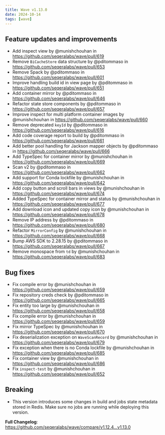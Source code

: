 ```yaml
---
title: Wave v1.13.0
date: 2024-10-14
tags: [wave]
---
```


## Feature updates and improvements

- Add inspect view by @munishchouhan in https://github.com/seqeralabs/wave/pull/619
- Remove `BiCacheStore` data structure by @pditommaso in https://github.com/seqeralabs/wave/pull/653
- Remove Spack by @pditommaso in https://github.com/seqeralabs/wave/pull/601
- Improve handling build id in view page by @pditommaso in https://github.com/seqeralabs/wave/pull/651
- Add container mirror by @pditommaso in https://github.com/seqeralabs/wave/pull/646
- Refactor state store components  by @pditommaso in https://github.com/seqeralabs/wave/pull/657
- Improve inspect for multi platform container images by @munishchouhan in https://github.com/seqeralabs/wave/pull/660
- Remove deprecated `keyId` by @pditommaso in https://github.com/seqeralabs/wave/pull/616
- Add code coverage report to build by @pditommaso in https://github.com/seqeralabs/wave/pull/661
- Add better pool handling for Jackson mapper objects by @pditommaso in https://github.com/seqeralabs/wave/pull/666
- Add TypeSpec for container mirror  by @munishchouhan in https://github.com/seqeralabs/wave/pull/669
- Scan v2 by @pditommaso in https://github.com/seqeralabs/wave/pull/662
- Add support for Conda lockfile by @munishchouhan in https://github.com/seqeralabs/wave/pull/642
- Add copy button and scroll bars in views by @munishchouhan in https://github.com/seqeralabs/wave/pull/674
- Added TypeSpec for container mirror and status by @munishchouhan in https://github.com/seqeralabs/wave/pull/677
- Add download icon and updated copy icon by @munishchouhan in https://github.com/seqeralabs/wave/pull/678
- Remove IP address by @pditommaso in https://github.com/seqeralabs/wave/pull/680
- Refactor `MirrorConfig` by @munishchouhan in https://github.com/seqeralabs/wave/pull/668
- Bump AWS SDK to 2.28.15 by @pditommaso in https://github.com/seqeralabs/wave/pull/667
- Remove monospace from `td` by @munishchouhan in https://github.com/seqeralabs/wave/pull/683

## Bug fixes

- Fix compile error by @munishchouhan in https://github.com/seqeralabs/wave/pull/659
- Fix repository creds check by @pditommaso in https://github.com/seqeralabs/wave/pull/665
- Fix entity too large by @munishchouhan in https://github.com/seqeralabs/wave/pull/658
- Fix compile error by @munishchouhan in https://github.com/seqeralabs/wave/pull/659
- Fix mirror TypeSpec by @munishchouhan in https://github.com/seqeralabs/wave/pull/670
- Fix deserialization exception on `WaveScanRecord` by @munishchouhan in https://github.com/seqeralabs/wave/pull/679
- Fix exception when there is no Conda lockfile by @munishchouhan in https://github.com/seqeralabs/wave/pull/685
- Fix container view by @munishchouhan in https://github.com/seqeralabs/wave/pull/686
- Fix `inspect-test` by @munishchouhan in https://github.com/seqeralabs/wave/pull/652

## Breaking 

- This version introduces some changes in build and jobs state metadata stored in Redis. Make sure no jobs are running while deploying this version.

**Full Changelog**: https://github.com/seqeralabs/wave/compare/v1.12.4...v1.13.0
